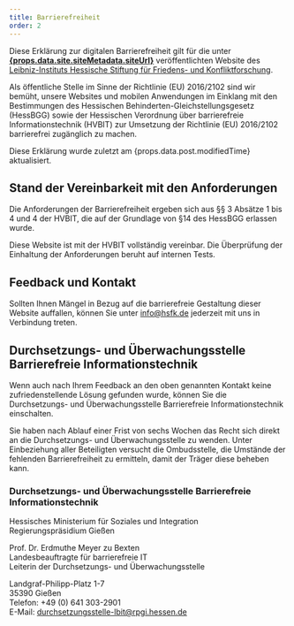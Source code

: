 ```yaml
---
title: Barrierefreiheit
order: 2
---
```


Diese Erklärung zur digitalen Barrierefreiheit gilt für die unter **<a href={props.data.site.siteMetadata.siteUrl}>{props.data.site.siteMetadata.siteUrl}</a>** veröffentlichten Website des [Leibniz-Instituts Hessische Stiftung für Friedens- und Konfliktforschung](https://www.hsfk.de/).

Als öffentliche Stelle im Sinne der Richtlinie (EU) 2016/2102 sind wir bemüht, unsere Websites und mobilen Anwendungen im Einklang mit den Bestimmungen des Hessischen Behinderten-Gleichstellungsgesetz (HessBGG) sowie der Hessischen Verordnung über barrierefreie Informationstechnik (HVBIT) zur Umsetzung der Richtlinie (EU) 2016/2102 barrierefrei zugänglich zu machen.

Diese Erklärung wurde zuletzt am {props.data.post.modifiedTime} aktualisiert.

## Stand der Vereinbarkeit mit den Anforderungen

Die Anforderungen der Barrierefreiheit ergeben sich aus §§ 3 Absätze 1 bis 4 und 4 der HVBIT, die auf der Grundlage von §14 des HessBGG erlassen wurde.

Diese Website ist mit der HVBIT vollständig vereinbar. Die Überprüfung der Einhaltung der Anforderungen beruht auf internen Tests.

## Feedback und Kontakt

Sollten Ihnen Mängel in Bezug auf die barrierefreie Gestaltung dieser Website auffallen, können Sie unter [info@hsfk.de](mailto:info@hsfk.de) jederzeit mit uns in Verbindung treten.

## Durchsetzungs- und Überwachungsstelle Barrierefreie Informationstechnik

Wenn auch nach Ihrem Feedback an den oben genannten Kontakt keine zufriedenstellende Lösung gefunden wurde, können Sie die Durchsetzungs- und Überwachungsstelle Barrierefreie Informationstechnik einschalten.

Sie haben nach Ablauf einer Frist von sechs Wochen das Recht sich direkt an die Durchsetzungs- und Überwachungsstelle zu wenden. Unter Einbeziehung aller Beteiligten versucht die Ombudsstelle, die Umstände der fehlenden Barrierefreiheit zu ermitteln, damit der Träger diese beheben kann.

### Durchsetzungs- und Überwachungsstelle Barrierefreie Informationstechnik

Hessisches Ministerium für Soziales und Integration\
Regierungspräsidium Gießen

Prof. Dr. Erdmuthe Meyer zu Bexten\
Landesbeauftragte für barrierefreie IT\
Leiterin der Durchsetzungs- und Überwachungsstelle

Landgraf-Philipp-Platz 1-7\
35390 Gießen\
Telefon: +49 (0) 641 303-2901\
E-Mail: [durchsetzungsstelle-lbit@rpgi.hessen.de](mailto:durchsetzungsstelle-lbit@rpgi.hessen.de)
